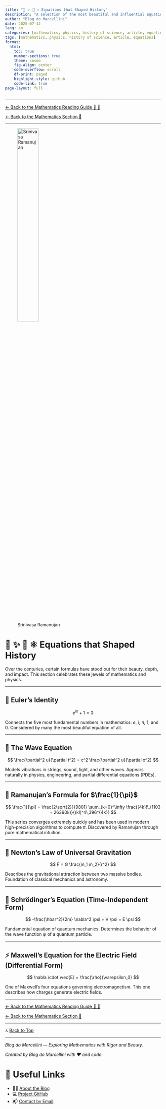 ```yaml
---
title: "📘 ✨ 🧮 ⚛️ Equations that Shaped History"
description: "A selection of the most beautiful and influential equations in mathematics and physics, with accessible explanations and clear visualization."
author: "Blog do Marcellini"
date: 2025-07-12
lang: en
categories: [mathematics, physics, history of science, article, equations]
tags: [mathematics, physics, history of science, article, equations]
format:
  html:
    toc: true
    number-sections: true
    theme: cosmo
    fig-align: center
    code-overflow: scroll
    df-print: paged
    highlight-style: github
    code-link: true
page-layout: full
---
```


---

[← Back to the Mathematics Reading Guide 🧭 🧮](/posts/mathematics/guide-mathematics.qmd)

[← Back to the Mathematics Section 🧮](/posts/mathematics/)

---

![Srinivasa Ramanujan](../../images/Srinivasa_Ramanujan_-_OPC_-_1.jpg){width=40% style="margin-bottom: 2rem;"}

# 📘 ✨ 🧮 ⚛️ Equations that Shaped History

Over the centuries, certain formulas have stood out for their beauty, depth, and impact. This section celebrates these jewels of mathematics and physics.

---

## 🧠 Euler’s Identity

$$
e^{i\pi} + 1 = 0
$$

Connects the five most fundamental numbers in mathematics: $e$, $i$, $\pi$, $1$, and $0$. Considered by many the most beautiful equation of all.

---

## 📡 The Wave Equation

$$
\frac{\partial^2 u}{\partial t^2} = c^2 \frac{\partial^2 u}{\partial x^2}
$$

Models vibrations in strings, sound, light, and other waves. Appears naturally in physics, engineering, and partial differential equations (PDEs).

---

## 🔢 Ramanujan’s Formula for $\frac{1}{\pi}$

$$
\frac{1}{\pi} = \frac{2\sqrt{2}}{9801} \sum_{k=0}^\infty \frac{(4k)!\,(1103 + 26390k)}{(k!)^4\,396^{4k}}
$$

This series converges extremely quickly and has been used in modern high-precision algorithms to compute $\pi$. Discovered by Ramanujan through pure mathematical intuition.

---

## 🌌 Newton’s Law of Universal Gravitation

$$
F = G \frac{m_1 m_2}{r^2}
$$

Describes the gravitational attraction between two massive bodies. Foundation of classical mechanics and astronomy.

---

## 🌊 Schrödinger’s Equation (Time-Independent Form)

$$
-\frac{\hbar^2}{2m} \nabla^2 \psi + V \psi = E \psi
$$

Fundamental equation of quantum mechanics. Determines the behavior of the wave function $\psi$ of a quantum particle.

---

## ⚡ Maxwell’s Equation for the Electric Field (Differential Form)

$$
\nabla \cdot \vec{E} = \frac{\rho}{\varepsilon_0}
$$

One of Maxwell’s four equations governing electromagnetism. This one describes how charges generate electric fields.

---

[← Back to the Mathematics Reading Guide 🧭 🧮](/posts/mathematics/guide-mathematics.qmd)

[← Back to the Mathematics Section 🧮](/posts/mathematics/)

---

🔝 [Back to Top](historical-equations.qmd)

---

*Blog do Marcellini — Exploring Mathematics with Rigor and Beauty.*

:::{.callout-note}
*Created by Blog do Marcellini with ❤️ and code.*
:::

# 🔗 Useful Links

- 🧑‍🏫 [About the Blog](../../posts/personal/about-the-blog.qmd)
- 💻 <a href="https://github.com/marcellini-celso/blog-marcellini-en.git" target="_blank">Project GitHub</a>
- 📬 [Contact by Email](mailto:prof.marcellini@gmail.com)

